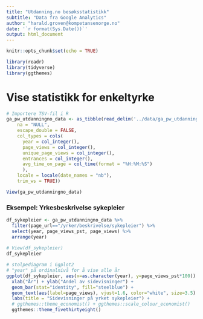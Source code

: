 ```yaml
---
title: "Utdanning.no besøksstatistikk"
subtitle: "Data fra Google Analytics"
author: "harald.groven@kompetansenorge.no" 
date: '`r format(Sys.Date())`'
output: html_document
---
```


```r
knitr::opts_chunk$set(echo = TRUE)

library(readr)
library(tidyverse)
library(ggthemes)
```

# Vise statistikk for enkeltyrke 

```r
# Importere TSV-fil i R 
ga_pw_utdanningno_data <- as_tibble(read_delim('../data/ga_pw_utdanningno_data.tsv', "\t", 
    na = "NULL",
    escape_double = FALSE, 
    col_types = cols(
      year = col_integer(),
      page_views = col_integer(), 
      unique_page_views = col_integer(),
      entrances = col_integer(), 
      avg_time_on_page = col_time(format = "%H:%M:%S")
      ), 
    locale = locale(date_names = "nb"), 
    trim_ws = TRUE))

View(ga_pw_utdanningno_data)
```

### Eksempel: Yrkesbeskrivelse sykepleier

```r
df_sykepleier <- ga_pw_utdanningno_data %>%
  filter(page_url=="/yrker/beskrivelse/sykepleier") %>% 
  select(year, page_views_pst, page_views) %>% 
  arrange(year) 
  
# View(df_sykepleier)
df_sykepleier
```

```r
# stolpediagram i Ggplot2
# "year" på ordinalnivå for å vise alle år  
ggplot(df_sykepleier, aes(x=as.character(year), y=page_views_pst*100)) +
  xlab("År") + ylab("Andel av sidevisninger") + 
  geom_bar(stat="identity", fill="steelblue") +
  geom_text(aes(label=page_views), vjust=1.6, color="white", size=3.5) +
  labs(title = "Sidevisninger på yrket sykepleier") + 
  # ggthemes::theme_economist() + ggthemes::scale_colour_economist()
  ggthemes::theme_fivethirtyeight()
```

